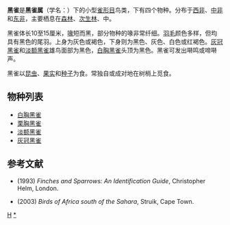 {{Automatic taxobox
| taxon = Nigrita
| image = Uganda 2011 246-crop.jpg
| image_caption = 
| authority = {{link-en|休·埃德温·斯特里克兰|Hugh Edwin Strickland|Strickland}}, 1843
| subdivision_ranks = 物种
| subdivision = 
* {{lang|la|''N. fusconotus''}}
* {{lang|la|''N. bicolor''}}
* {{lang|la|''N. luteifrons''}}
* {{lang|la|''N. canicapillus''}}
}}

'''黑雀'''是'''黑雀属'''（学名：{{lang|la|''Nigrita''}}）下的小型[[雀形目|雀形目]]鸟类，下有四个物种。分布于[[西非|西非]]、[[中部非洲|中非]]和[[东非|东非]]，主要栖息在[[森林|森林]]、[[次生林|次生林]]、{{link-en|疏灌丛|shrubland}}中。

黑雀体长10至15厘米，[[鳥喙|喙]]短而黑，部分物种的喙非常纤细。[[羽毛|羽毛]]颜色多样，但均具有黑色的尾羽。上身为灰色或褐色，下身则为黑色、灰色、白色或红褐色。[[灰冠黑雀|灰冠黑雀]]和[[淡额黑雀|淡额黑雀]]雄鸟面部为黑色，[[白胸黑雀|白胸黑雀]]头顶为黑色。黑雀可发出啭鸣或啼啭声。

黑雀以[[昆虫|昆虫]]、[[果实|果实]]和[[种子|种子]]为食。常独自或成对地在树梢上觅食。

== 物种列表 ==
* [[白胸黑雀|白胸黑雀]] {{lang|la|''Nigrita fusconotus''}}
* [[栗胸黑雀|栗胸黑雀]] {{lang|la|''Nigrita bicolor''}}
* [[淡额黑雀|淡额黑雀]] {{lang|la|''Nigrita luteifrons''}}
* [[灰冠黑雀|灰冠黑雀]] {{lang|la|''Nigrita canicapillus''}}

== 参考文献 ==
*{{aut|Clement, Peter; Harris, Alan & Davies, John}} (1993) ''Finches and Sparrows: An Identification Guide'', Christopher Helm, London.
*{{aut|Sinclair, Ian & Ryan, Peter}} (2003) ''Birds of Africa south of the Sahara'', Struik, Cape Town.
{{Taxonbar|from=Q56941}}

[[Category:梅花雀科|H]]
[[Category:黑雀属|*]]